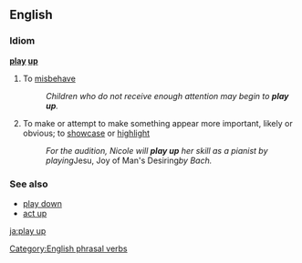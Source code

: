 ==English==

===Idiom===
'''[[play]] [[up]]'''

# {{context|UK|idiom}} To [[misbehave]]
#: ''Children who do not receive enough attention may begin to '''play up'''.'' 
# {{idiom}} To make or attempt to make something appear more important, likely or obvious; to [[showcase]] or [[highlight]]
#:''For the audition, Nicole will '''play up''' her skill as a pianist by playing ''Jesu, Joy of Man's Desiring'' by Bach.''

===See also===
*[[play down]]
*[[act up]]

[[Category:English phrasal verbs]]

[[ja:play up]]